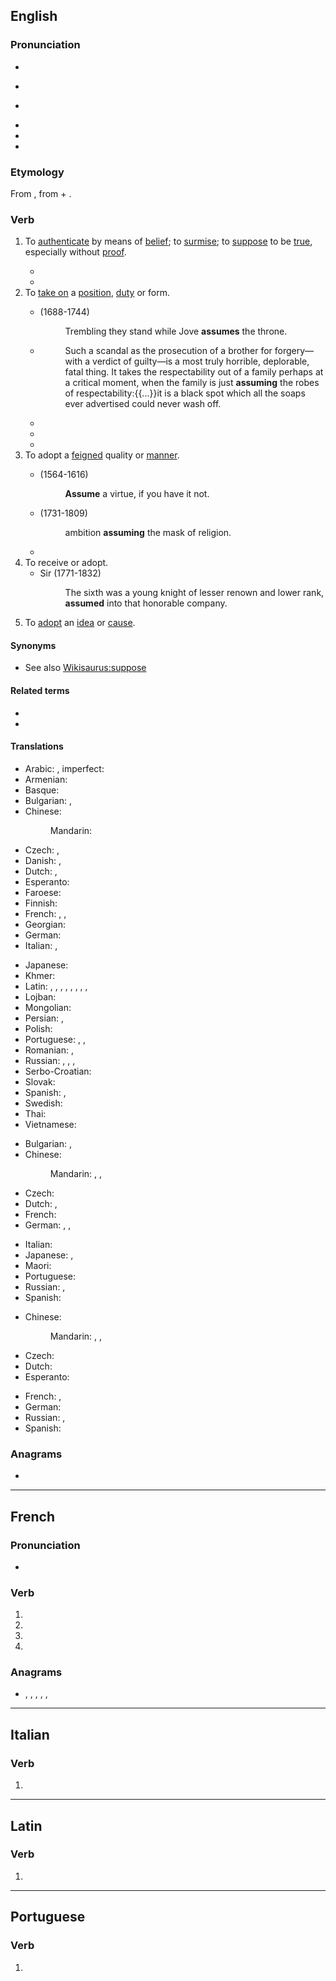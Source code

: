 {{also|assumé}}
==English==

===Pronunciation===
* {{IPA|/əˈsjuːm/|lang=en}}
* {{a|[[yod dropping]]}} {{IPA|/əˈsuːm/|lang=en}}
* {{a|[[yod coalescence]]}} {{IPA|/əˈʃuːm/|lang=en}}
* {{audio|en-us-assume.ogg|Audio (US)|lang=en}}
* {{audio|en-uk-assume.ogg|Audio (UK)|lang=en}}
* {{rhymes|lang=en|uːm}}

===Etymology===
From {{etyl|la|en}} {{m|la|assūmō||accept, take}}, from {{m|la|ad-||to, towards, at}} + {{m|la|sūmō||take up, assume}}.

===Verb===
{{en-verb|assum}}

# To [[authenticate]] by means of [[belief]]; to [[surmise]]; to [[suppose]] to be [[true]], especially without [[proof]].
#: {{ux|en|We '''assume''' that, as her parents were dentists, she knows quite a bit about dentistry.}}
#* {{quote-magazine|date=2013-06-14|author={{w|Jonathan Freedland}}
|volume=189|issue=1|page=18|magazine={{w|The Guardian Weekly}}
|title=[http://www.guardian.co.uk/commentisfree/2013/jun/07/obama-apple-google-facebook-tainted-prism Obama's once hip brand is now tainted]
|passage=Where we once sent love letters in a sealed envelope, or stuck photographs of our children in a family album, now such private material is despatched to servers and clouds operated by people we don't know and will never meet. Perhaps we '''assume''' that our name, address and search preferences will be viewed by some unseen pair of corporate eyes, probably not human, and don't mind that much.}}
#* {{seemoreCites|lang=en}}<!-- Please no more than 3–4 quotes here, further quotes only in 'Citations' (see [[WT:QUOTE]])-->
# To [[take on]] a [[position]], [[duty]] or form.
#: {{ux|en|Mr. Jones will '''assume''' the position of a lifeguard until a proper replacement is found.}}
#* {{w|Alexander Pope}} (1688-1744)
#*: Trembling they stand while Jove '''assumes''' the throne.
#* {{RQ:WBsnt IvryGtP}}
#*: Such a scandal as the prosecution of a brother for forgery—with a verdict of guilty—is a most truly horrible, deplorable, fatal thing. It takes the respectability out of a family perhaps at a critical moment, when the family is just '''assuming''' the robes of respectability:{{...}}it is a black spot which all the soaps ever advertised could never wash off.
#* {{quote-book
|year = 1967
|first = Barbara
|last = Sleigh
|authorlink = Barbara Sleigh
|title = {{w|Jessamy}}
|edition = 1993
|location = Sevenoaks, Kent
|publisher=Bloomsbury
|isbn = 0 340 19547 9
|page = 96
|url =
|passage = His unruly hair was slicked down with water, and as Jessamy introduced him to Miss Brindle his face '''assumed''' a cherubic innocence which would immediately have aroused the suspicions of anyone who knew him.
}}
#* {{quote-journal|date=August 5, 2012|author={{w|Nathan Rabin}}
|title=[http://www.avclub.com/articles/i-love-lisa,83183/ TV: Review: THE SIMPSONS (CLASSIC): “I Love Lisa”] (season 4, episode 15; originally aired 02/11/1993)
|passage=So while Ralph generally seems to inhabit a different, more glorious and joyful universe than everyone else here his yearning and heartbreak are eminently relateable. Ralph sometimes appears to be a magically demented sprite who has '''assumed''' the form of a boy, but he’s never been more poignantly, nakedly, movingly human than he is here.}}
#* {{seemoreCites|lang=en}}<!-- Please no more than 3–4 quotes here, further quotes only in 'Citations' (see [[WT:QUOTE]])-->
# To adopt a [[feigned]] quality or [[manner]].
#* {{w|William Shakespeare}} (1564-1616)
#*: '''Assume''' a virtue, if you have it not.
#* {{w|Beilby Porteus}} (1731-1809)
#*: ambition '''assuming''' the mask of religion.
#* {{seemoreCites|lang=en}}<!-- Please no more than 3–4 quotes here, further quotes only in 'Citations' (see [[WT:QUOTE]])-->
# To receive or adopt.
#* Sir {{w|Walter Scott}} (1771-1832)
#*: The sixth was a young knight of lesser renown and lower rank, '''assumed''' into that honorable company.
# To [[adopt]] an [[idea]] or [[cause]].

====Synonyms====
* See also [[Wikisaurus:suppose]]

====Related terms====
* {{l|en|assumption}}
* {{l|en|assumptive}}

====Translations====
{{trans-top|to suppose to be true}}
* Arabic: {{t|ar|اِفْتَرَضَ}}, imperfect: {{t|ar|يَفْتَرِضُ}}
* Armenian: {{t+|hy|ենթադրել}}
* Basque: {{t-needed|eu}}
* Bulgarian: {{t+|bg|приемам|tr=priemám}}, {{t+|bg|допускам|tr=dopuskám}}
* Chinese:
*: Mandarin: {{t+|cmn|假定|tr=jiǎdìng|sc=Hani}}
* Czech: {{t+|cs|předpokládat}}, {{t+|cs|domnívat se}}
* Danish: {{t|da|antage}}, {{t|da|formode}}
* Dutch: {{t+|nl|aannemen}}, {{t+|nl|veronderstellen}}
* Esperanto: {{t+|eo|supozi}}
* Faroese: {{t|fo|halda}}
* Finnish: {{t+|fi|olettaa}}
* French: {{t+|fr|supposer}}, {{t+|fr|présupposer}}, {{t+|fr|présumer}}
* Georgian: {{t-needed|ka}}
* German: {{t+|de|annehmen}}
* Italian: {{t+|it|presupporre}}, {{t+|it|ritenere}}
{{trans-mid}}
* Japanese: {{t|ja|仮定する|tr=かていする, katei-suru|sc=Jpan}}
* Khmer: {{t-needed|km}}
* Latin: {{t+|la|spero}}, {{t|la|adscisco}}, {{t+|la|pono}}, {{t+|la|sumo}}, {{t|la|ascisco}}, {{t|la|adsumo}}, {{t|la|praesumo}}, {{t|la|praesumo}}, {{t|la|insumo}}
* Lojban: {{t|jbo|sruma}}
* Mongolian: {{t-needed|mn}}
* Persian: {{t+|fa|فرض کردن|tr=farz kardan}}, {{t+|fa|حدس زدن|tr=hads zadan}}
* Polish: {{t+|pl|przyjąć}}
* Portuguese: {{t+|pt|supor}}, {{t+|pt|pressupor}}, {{t+|pt|presumir}}
* Romanian: {{t+|ro|presupune}}, {{t+|ro|prepune}}
* Russian: {{t+|ru|предполага́ть|impf}}, {{t+|ru|предположи́ть|pf}}, {{t+|ru|допуска́ть|impf}}, {{t+|ru|допусти́ть|pf}}
* Serbo-Croatian: {{t+|sh|pretpostaviti}}
* Slovak: {{t|sk|predpokladať}}
* Spanish: {{t+|es|suponer}}, {{t|es|dar por sentado}}
* Swedish: {{t+|sv|anta}}
* Thai: {{t-needed|th}}
* Vietnamese: {{t+|vi|cho rằng}}
{{trans-bottom}}

{{trans-top|take on a position}}
* Bulgarian: {{t+|bg|поемам}}, {{t+|bg|заемам}}
* Chinese:
*: Mandarin: {{t+|cmn|擔任|sc=Hani}}, {{t+|cmn|担任|tr=dānrèn|sc=Hani}}, {{t+|cmn|承接|tr=chéngjiē|sc=Hani}}
* Czech: {{t|cs|zaujmout}}
* Dutch: {{t+|nl|innemen}}, {{t+|nl|aannemen}}
* French: {{t+|fr|assumer}}
* German: {{t+|de|annehmen}}, {{t+|de|aufnehmen}}, {{t+|de|einnehmen}}
{{trans-mid}}
* Italian: {{t+|it|assumere}}
* Japanese: {{t+|ja|負う|tr=おう, ou|sc=Jpan}}, {{t|ja|引き受ける|tr=ひきうける, hikiukeru|sc=Jpan}}
* Maori: {{t|mi|whakatupu}}
* Portuguese: {{t+|pt|assumir}}
* Russian: {{t+|ru|занима́ть|impf}}, {{t+|ru|заня́ть|pf}}
* Spanish: {{t+|es|asumir}}
{{trans-bottom}}

{{trans-top|adopt an idea}}
* Chinese:
*: Mandarin: {{t+|cmn|採納|sc=Hani}}, {{t+|cmn|采纳|tr=cǎinà|sc=Hani}}, {{t+|cmn|接受|tr=jiēshòu|sc=Hani}}
* Czech: {{t|cs|nabrat}}
* Dutch: {{t+|nl|aannemen}}
* Esperanto: {{t+|eo|akcepti}}
{{trans-mid}}
* French: {{t+|fr|adopter}}, {{t+|fr|prendre}}
* German: {{t+|de|annehmen}}
* Russian: {{t+|ru|принима́ть|impf}}, {{t+|ru|приня́ть|pf}}
* Spanish: {{t+|es|asumir}}
{{trans-bottom}}

===Anagrams===
* {{anagrams|en|Seamus|amuses}}

----

==French==

===Pronunciation===
* {{IPA|lang=fr|/a.sym/}}

===Verb===
{{fr-verb-form}}

# {{inflection of|assumer||1|s|pres|indc|lang=fr}}
# {{inflection of|assumer||3|s|pres|indc|lang=fr}}
# {{inflection of|assumer||1|s|pres|subj|lang=fr}}
# {{inflection of|assumer||2|s|impr|lang=fr}}

===Anagrams===
* {{l|fr|amuses}}, {{l|fr|amusés}}, {{l|fr|massue}}, {{l|fr|muasse}}, {{l|fr|suâmes}}, {{l|fr|usâmes}}

----

==Italian==

===Verb===
{{head|it|verb form}}

# {{inflection of|assumere||3|s|pres|indc|lang=it}}

----

==Latin==

===Verb===
{{la-verb-form|assūme}}

# {{inflection of|assūmō||2|s|pres|actv|impr|lang=la}}

----

==Portuguese==

===Verb===
{{pt-verb-form}}

# {{inflection of|assumir||3|s|pres|indc|lang=pt}}